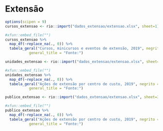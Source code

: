 # Extensão {#ext}


```r
options(scipen = 9)
cursos_extensao <- rio::import("dados_extensao/extensao.xlsx", sheet=1)

```

```r
#xfun::embed_file("")
cursos_extensao %>% 
  map_df(~replace_na(., 0)) %>% 
  tabela_geral("Cursos, minicursos e eventos de extensão, 2019", negrito = TRUE, tamfonte = 14, fundo = "#828065") %>% footnote(general = c("SIEX/DEX"),
           general_title = "Fonte:")
```


```r
unidades_extensao <- rio::import("dados_extensao/extensao.xlsx", sheet=2)

```

```r
#xfun::embed_file("")
unidades_extensao %>% 
  map_df(~replace_na(., 0)) %>% 
  tabela_geral("Ações de extensão por centro de custo, 2019", negrito = TRUE, tamfonte = 14, fundo = "#828065") %>% footnote(general = c("SIEX/DEX"),
           general_title = "Fonte:")
```

```r
publico_extensao <- rio::import("dados_extensao/extensao.xlsx", sheet=3)

```

```r
#xfun::embed_file("")
publico_extensao %>% 
  map_df(~replace_na(., 0)) %>% 
  tabela_geral("Ações de extensão por centro de custo, 2019", negrito = TRUE, tamfonte = 14, fundo = "#828065") %>% footnote(number = c("ND : Não Disponível"),general = c("SIEX/DEX"),
           general_title = "Fonte:")
```
